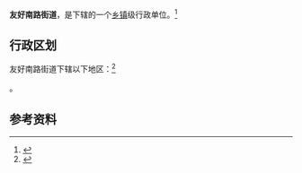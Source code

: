 {{中国乡级行政区|65/01/03/004/000}}

'''友好南路街道'''，是{{PRC admin/fullname|65/01/03/004/000|3}}下辖的一个[[乡镇|乡镇]]级行政单位。<ref>{{PRC admin/ref sgc|{{PRC admin/parent|65/01/03/004/000}}}}</ref>

== 行政区划 ==

友好南路街道下辖以下地区：<ref>{{PRC admin/ref sgc|65/01/03/004/000}}</ref>

{{PRC admin/children|65/01/03/004/000}}。

== 参考资料 ==

{{reflist}}

{{行政区划小作品}}
{{PRC admin/navcat|65/01/03/004/000}}
